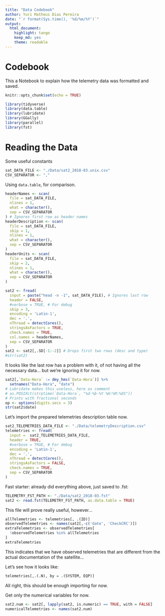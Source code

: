 ```yaml
---
title: "Data Codebook"
author: Yuri Matheus Dias Pereira
date: "`r format(Sys.time(), '%d/%m/%Y')`"
output:
  html_document:
    highlight: tango
    keep_md: yes
    theme: readable
---
```


# Codebook

This a Notebook to explain how the telemetry data was formatted and saved.

```r
knitr::opts_chunk$set(echo = TRUE)
```

```r
library(tidyverse)
library(data.table)
library(lubridate)
library(GGally)
library(parallel)
library(fst)
```

# Reading the Data

Some useful constants
```r
sat_DATA_FILE <- "./Data/sat2_2018-03.unix.csv"
CSV_SEPARATOR <- ","
```

Using `data.table`, for comparison.
```r
headerNames <- scan(
  file = sat_DATA_FILE,
  nlines = 1,
  what = character(),
  sep = CSV_SEPARATOR
) # Ignores first row as header names
headerDescription <- scan(
  file = sat_DATA_FILE,
  skip = 1,
  nlines = 1,
  what = character(),
  sep = CSV_SEPARATOR
)
headerUnits <- scan(
  file = sat_DATA_FILE,
  skip = 2,
  nlines = 1,
  what = character(),
  sep = CSV_SEPARATOR
)
```

```r
sat2 <- fread(
  input = paste("head -n -1", sat_DATA_FILE), # Ignores last row
  header = FALSE,
  #verbose = TRUE, # For debug
  skip = 3,
  encoding = 'Latin-1',
  dec = '.',
  nThread = detectCores(),
  stringsAsFactors = TRUE,
  check.names = TRUE,
  col.names = headerNames,
  sep = CSV_SEPARATOR
)
sat2 <- sat2[,.SD[-1:-2]] # Drops first two rows (desc and type)
#str(sat2)
```
It looks like the last row has a problem with it, of not having all the necessary data... but we're ignoring it for now.
```r
sat2[,`Data-Hora` := dmy_hms(`Data-Hora`)] %>%
  setnames("Data-Hora", "date")
# Lubridate makes this useless, here as comment
# as.POSIXct(strptime(`Data-Hora`, "%d-%b-%Y %H:%M:%OS"))
# Prints with fractional seconds
op <- options(digits.secs = 3)
str(sat2$date)
```

Let's import the prepared telemetries description table now.
```r
sat2_TELEMETRIES_DATA_FILE <- "./Data/telemetryDescription.csv"
telemetries <- fread(
  input =  sat2_TELEMETRIES_DATA_FILE,
  header = TRUE,
  #verbose = TRUE, # For debug
  encoding = 'Latin-1',
  dec = '.',
  nThread = detectCores(),
  stringsAsFactors = FALSE,
  check.names = TRUE,
  sep = CSV_SEPARATOR
)
```

Fast starter: already did everything above, just saved to .fst:
```r
TELEMETRY_FST_PATH <- "./Data/sat2_2018-03.fst"
sat2 <- read.fst(TELEMETRY_FST_PATH, as.data.table = TRUE)
```

This file will prove really useful, however...
```r
allTelemetries <- telemetries[, .(ID)]
observedTelemetries <- names(sat2[,-c('date', 'CheckCRC')])
extraTelemetries <- observedTelemetries[
  !observedTelemetries %in% allTelemetries
]
extraTelemetries
```
This indicates that we have observed telemetries that are different from the actual documentation of the satellite...

Let's see how it looks like:
```r
telemetries[,.(.N), by = .(SYSTEM, EQP)]
```

All right, this should be enough importing for now.

Get only the numerical variables for now.
```r
sat2.num <- sat2[, lapply(sat2, is.numeric) == TRUE, with = FALSE]
numericalTelemetries <- names(sat2.num)
```
